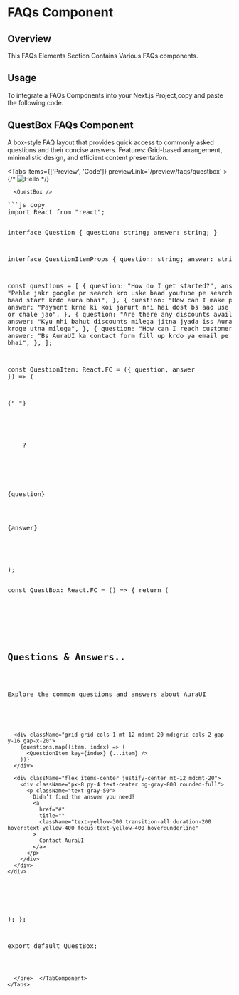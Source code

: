 
# FAQs Component

## Overview

This FAQs Elements Section Contains Various FAQs components.

## Usage

To integrate a FAQs Components into your Next.js Project,copy and paste the following code.

## QuestBox FAQs Component

A box-style FAQ layout that provides quick access to commonly asked questions and their concise answers.
Features: Grid-based arrangement, minimalistic design, and efficient content presentation.

<Tabs items={['Preview', 'Code']} previewLink='/preview/faqs/questbox' >
   <TabComponent label="Preview">
{/* ![Hello](/contact.png) */}


      <QuestBox />

  </TabComponent>
   <TabComponent label="Code">
   <pre>
```js copy
import React from "react";

interface Question {
question: string;
answer: string;
}

interface QuestionItemProps {
question: string;
answer: string;
}

const questions = [
{
question: "How do I get started?",
answer:
"Pehle jakr google pr search kro uske baad youtube pe search kro uske baad start krdo aura bhai",
},
{
question: "How can I make payment?",
answer:
"Payment krne ki koi jarurt nhi hai dost bs aao use kro paltform or chale jao",
},
{
question: "Are there any discounts available?",
answer:
"Kyu nhi bahut discounts milega jitna jyada iss AuraUI ko share kroge utna milega",
},
{
question: "How can I reach customer support?",
answer:
"Bs AuraUI ka contact form fill up krdo ya email pe message krdo bhai",
},
];

const QuestionItem: React.FC<QuestionItemProps> = ({ question, answer }) => (

{" "}

<div className="flex items-start">
  <div className="flex items-center justify-center flex-shrink-0 w-8 h-8 bg-gray-700 rounded-full">
    <span className="text-lg font-semibold text-white">?</span>
  </div>
  <div className="ml-4">
    <p className="text-xl font-semibold text-white">{question}</p>
    <p className="mt-4 text-base text-gray-400">{answer}</p>
  </div>
</div>
);

const QuestBox: React.FC = () => {
return (

<section className="py-10 bg-[#0d3645] sm:py-16 lg:py-24">
<div className="max-w-5xl px-4 mx-auto sm:px-6 lg:px-8">
<div className="max-w-2xl mx-auto text-center">
<h2 className="text-3xl font-bold leading-tight text-white sm:text-4xl lg:text-5xl">
Questions & Answers..
</h2>
<p className="max-w-xl mx-auto mt-4 text-base leading-relaxed text-gray-200">
Explore the common questions and answers about AuraUI
</p>
</div>

      <div className="grid grid-cols-1 mt-12 md:mt-20 md:grid-cols-2 gap-y-16 gap-x-20">
        {questions.map((item, index) => (
          <QuestionItem key={index} {...item} />
        ))}
      </div>

      <div className="flex items-center justify-center mt-12 md:mt-20">
        <div className="px-8 py-4 text-center bg-gray-800 rounded-full">
          <p className="text-gray-50">
            Didn’t find the answer you need?
            <a
              href="#"
              title=""
              className="text-yellow-300 transition-all duration-200 hover:text-yellow-400 focus:text-yellow-400 hover:underline"
            >
              Contact AuraUI
            </a>
          </p>
        </div>
      </div>
    </div>

  </section>

);
};

export default QuestBox;

```

  </pre>  </TabComponent>
</Tabs>

```

```

```
